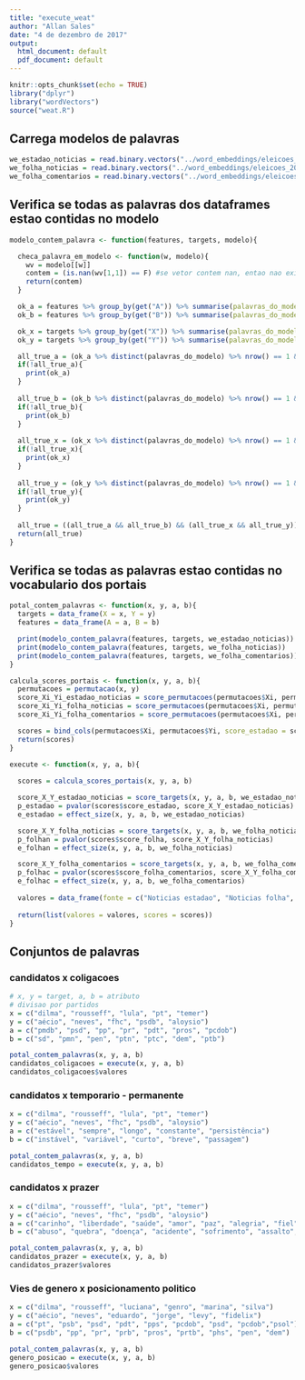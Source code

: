 ```yaml
---
title: "execute_weat"
author: "Allan Sales"
date: "4 de dezembro de 2017"
output:
  html_document: default
  pdf_document: default
---
```


```r
knitr::opts_chunk$set(echo = TRUE)
library("dplyr")
library("wordVectors")
source("weat.R")
```

## Carrega modelos de palavras
```r
we_estadao_noticias = read.binary.vectors("../word_embeddings/eleicoes_2014/embeddings/eleicoes_2014_estadao.bin")
we_folha_noticias = read.binary.vectors("../word_embeddings/eleicoes_2014/embeddings/eleicoes_2014_folha.bin")
we_folha_comentarios = read.binary.vectors("../word_embeddings/eleicoes_2014/embeddings/folha_comentarios_eleicao_2014.bin")
```

## Verifica se todas as palavras dos dataframes estao contidas no modelo
```r
modelo_contem_palavra <- function(features, targets, modelo){

  checa_palavra_em_modelo <- function(w, modelo){
    wv = modelo[[w]]
    contem = (is.nan(wv[1,1]) == F) #se vetor contem nan, entao nao existe a palavra no modelo
    return(contem)
  }

  ok_a = features %>% group_by(get("A")) %>% summarise(palavras_do_modelo = checa_palavra_em_modelo(get("A"), modelo))
  ok_b = features %>% group_by(get("B")) %>% summarise(palavras_do_modelo = checa_palavra_em_modelo(get("B"), modelo))

  ok_x = targets %>% group_by(get("X")) %>% summarise(palavras_do_modelo = checa_palavra_em_modelo(get("X"), modelo))
  ok_y = targets %>% group_by(get("Y")) %>% summarise(palavras_do_modelo = checa_palavra_em_modelo(get("Y"), modelo))

  all_true_a = (ok_a %>% distinct(palavras_do_modelo) %>% nrow() == 1 && ok_a %>% distinct(palavras_do_modelo) == T)
  if(!all_true_a){
    print(ok_a)
  }
  
  all_true_b = (ok_b %>% distinct(palavras_do_modelo) %>% nrow() == 1 && ok_b %>% distinct(palavras_do_modelo) == T)
  if(!all_true_b){
    print(ok_b)
  }
  
  all_true_x = (ok_x %>% distinct(palavras_do_modelo) %>% nrow() == 1 && ok_x %>% distinct(palavras_do_modelo) == T)
  if(!all_true_x){
    print(ok_x)
  }
  
  all_true_y = (ok_y %>% distinct(palavras_do_modelo) %>% nrow() == 1 && ok_y %>% distinct(palavras_do_modelo) == T)
  if(!all_true_y){
    print(ok_y)
  }
  
  all_true = ((all_true_a && all_true_b) && (all_true_x && all_true_y))
  return(all_true)
}
```

## Verifica se todas as palavras estao contidas no vocabulario dos portais
```r
potal_contem_palavras <- function(x, y, a, b){
  targets = data_frame(X = x, Y = y)
  features = data_frame(A = a, B = b)

  print(modelo_contem_palavra(features, targets, we_estadao_noticias))
  print(modelo_contem_palavra(features, targets, we_folha_noticias))
  print(modelo_contem_palavra(features, targets, we_folha_comentarios))
}

calcula_scores_portais <- function(x, y, a, b){
  permutacoes = permutacao(x, y)
  score_Xi_Yi_estadao_noticias = score_permutacoes(permutacoes$Xi, permutacoes$Yi, a, b, we_estadao_noticias)
  score_Xi_Yi_folha_noticias = score_permutacoes(permutacoes$Xi, permutacoes$Yi, a, b, we_folha_noticias)
  score_Xi_Yi_folha_comentarios = score_permutacoes(permutacoes$Xi, permutacoes$Yi, a, b, we_folha_comentarios)

  scores = bind_cols(permutacoes$Xi, permutacoes$Yi, score_estadao = score_Xi_Yi_estadao_noticias, score_folha = score_Xi_Yi_folha_noticias, score_folha_comentarios = score_Xi_Yi_folha_comentarios)
  return(scores)
}

execute <- function(x, y, a, b){
  
  scores = calcula_scores_portais(x, y, a, b)

  score_X_Y_estadao_noticias = score_targets(x, y, a, b, we_estadao_noticias)
  p_estadao = pvalor(scores$score_estadao, score_X_Y_estadao_noticias)
  e_estadao = effect_size(x, y, a, b, we_estadao_noticias)

  score_X_Y_folha_noticias = score_targets(x, y, a, b, we_folha_noticias)
  p_folhan = pvalor(scores$score_folha, score_X_Y_folha_noticias)
  e_folhan = effect_size(x, y, a, b, we_folha_noticias)

  score_X_Y_folha_comentarios = score_targets(x, y, a, b, we_folha_comentarios)
  p_folhac = pvalor(scores$score_folha_comentarios, score_X_Y_folha_comentarios)
  e_folhac = effect_size(x, y, a, b, we_folha_comentarios)
  
  valores = data_frame(fonte = c("Noticias estadao", "Noticias folha", "Comentarios folha"), p_valor = c(p_estadao, p_folhan, p_folhac), tam_efeito = c(e_estadao, e_folhan, e_folhac))
  
  return(list(valores = valores, scores = scores))
}
```

## Conjuntos de palavras
### candidatos x coligacoes
```r
# x, y = target, a, b = atributo
# divisao por partidos
x = c("dilma", "rousseff", "lula", "pt", "temer")
y = c("aécio", "neves", "fhc", "psdb", "aloysio")
a = c("pmdb", "psd", "pp", "pr", "pdt", "pros", "pcdob") 
b = c("sd", "pmn", "pen", "ptn", "ptc", "dem", "ptb")

potal_contem_palavras(x, y, a, b)
candidatos_coligacoes = execute(x, y, a, b)
candidatos_coligacoes$valores
```

### candidatos x temporario - permanente
```r
x = c("dilma", "rousseff", "lula", "pt", "temer")
y = c("aécio", "neves", "fhc", "psdb", "aloysio")
a = c("estável", "sempre", "longo", "constante", "persistência")
b = c("instável", "variável", "curto", "breve", "passagem")

potal_contem_palavras(x, y, a, b)
candidatos_tempo = execute(x, y, a, b)
```

### candidatos x prazer
```r
x = c("dilma", "rousseff", "lula", "pt", "temer")
y = c("aécio", "neves", "fhc", "psdb", "aloysio")
a = c("carinho", "liberdade", "saúde", "amor", "paz", "alegria", "fiel", "honesto", "sorte", "diploma", "presente", "honra", "família", "feliz", "férias")
b = c("abuso", "quebra", "doença", "acidente", "sofrimento", "assalto", "desastre", "ódio", "tragédia", "cadeia", "pobreza", "feio", "câncer", "morte", "prisão")

potal_contem_palavras(x, y, a, b)
candidatos_prazer = execute(x, y, a, b)
candidatos_prazer$valores
```

### Vies de genero x posicionamento politico
```r
x = c("dilma", "rousseff", "luciana", "genro", "marina", "silva")
y = c("aécio", "neves", "eduardo", "jorge", "levy", "fidelix")
a = c("pt", "psb", "psd", "pdt", "pps", "pcdob", "psd", "pcdob","psol")
b = c("psdb", "pp", "pr", "prb", "pros", "prtb", "phs", "pen", "dem")

potal_contem_palavras(x, y, a, b)
genero_posicao = execute(x, y, a, b)
genero_posicao$valores
```

